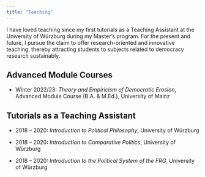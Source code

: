 ```yaml
---
title: "Teaching"
---
```


I have loved teaching since my first tutorials as a Teaching Assistant at the University of Würzburg during my Master's program. For the present and future, I pursue the claim to offer research-oriented and innovative teaching, thereby attracting students to subjects related to democracy research sustainably.

## Advanced Module Courses

-   Winter 2022/23: *Theory and Empiricism of Democratic Erosion*, Advanced Module Course (B.A. & M.Ed.), University of Mainz

## Tutorials as a Teaching Assistant

-   2018 -- 2020: *Introduction to Political Philosophy*, University of Würzburg

-   2018 -- 2020: *Introduction to Comparative Politics*, University of Würzburg

-   2018 -- 2020: *Introduction to the Political System of the FRG*, University of Würzburg
